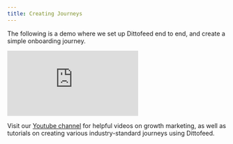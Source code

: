 ```yaml
---
title: Creating Journeys
---
```


The following is a demo where we set up Dittofeed end to end, and create a simple onboarding journey.

<iframe
  className="w-full aspect-video"
  src="https://www.youtube.com/embed/kZbDvVCylVg?si=r3VG4_vE7lMXA4KP"
  title="Walkthrough | Setting Up Dittofeed with Docker Compose"
  frameBorder="0"
  allow="accelerometer; autoplay; clipboard-write; encrypted-media; gyroscope; picture-in-picture"
  allowFullScreen
></iframe>

Visit our [Youtube channel](https://www.youtube.com/@Dittofeed) for helpful videos on growth marketing, as well as tutorials on creating various industry-standard journeys using Dittofeed.
